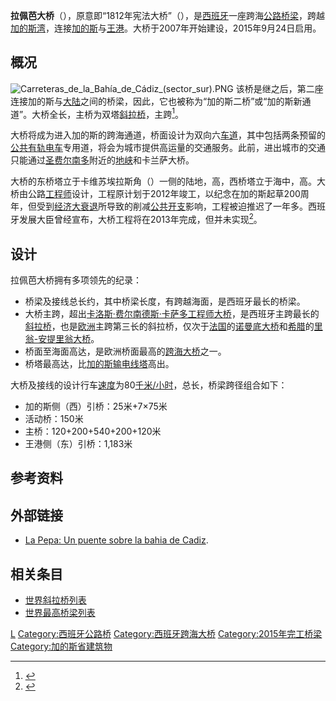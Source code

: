 {{noteTA
|G1=地名
|1=zh-hans:斜拉桥;zh-hk:斜拉橋;zh-tw:斜張橋;}}
{{Infobox bridge
|image            = Construcción del Puente de la Constitución de 1812, Cádiz, 2014.jpg
|image_size    = 270px
|bridge_name = 拉佩芭大桥
|native_name  = Puente de La Pepa
|native_name_lang=es
|caption          = 建设中的拉佩芭大桥（2014年6月）
|official_name = 1812年宪法大桥
|locale             = {{ESP}}[[加的斯|加的斯]]－[[王港市|王港]]
|carries            = [[File:CA-35Spain.png|33px]]、{{link-es|加的斯湾电车2号线|Línea 2 (Tranvía Bahía de Cádiz)}}
|crosses           = [[加的斯湾|加的斯湾]]
|maint             = {{le|西班牙公共工程与运输部|Ministry of Public Works and Transport (Spain)}}
|designer         = {{le|哈维尔·曼特若拉|Javier Manterola}}
|material         = [[混凝土|混凝土]]、[[钢|钢]]
|design            = [[斜拉桥|斜拉桥]]
|mainspan       = {{convert|540|m|0}}
|length            = {{convert|3157|m|0}}
|width             = {{convert|24|m|0}}
|height            = {{convert|187|m|0}}
|below             = {{convert|69|m|0}}
|coordinates    = {{Coord|36|31|29|N|6|15|25|W|type:landmark_region:ES|display=inline,title}}
| builder          = 
| fabricator      = 
| begin            = 2007年
| complete      = 
| open             = 2015年9月24日
| cost               = 4.326亿[[欧元|欧元]]<ref name="diario">{{cite web|url=http://www.diariodecadiz.es/article/provincia/1363910/nuevo/puente/cadiz/se/lleva/la/inversion/fomento.html|title=El nuevo puente de Cádiz se lleva el 73% de la inversión de Fomento|date=2012-09-30|publisher=Diario de Cádiz|language=es|accessdate=2015-05-27|archive-date=2015-09-25|archive-url=https://web.archive.org/web/20150925091737/http://www.diariodecadiz.es/article/provincia/1363910/nuevo/puente/cadiz/se/lleva/la/inversion/fomento.html|dead-url=no}}</ref>
| traffic            = 10万辆（最大）
| extra             = {{Location map | Spain | label= | label_size= | alt= | position= | background= | lat=36.523870 | long=-6.259557 | mark=AB-Brücke.svg | marksize=10 | float=center | width=250 | caption=拉佩芭大桥在西班牙的位置}}
}}
'''拉佩芭大桥'''（{{lang-es|Puente de La Pepa}}），原意即“1812年宪法大桥”（{{lang-es|Puente de la Constitución de 1812}}），是[[西班牙|西班牙]]一座跨海[[公路|公路]][[桥梁|桥梁]]，跨越[[加的斯湾|加的斯湾]]，连接[[加的斯|加的斯]]与[[王港市|王港]]。大桥于2007年开始建设，2015年9月24日启用。

==概况==
[[File:Carreteras_de_la_Bahía_de_Cádiz_(sector_sur).PNG|thumb]]
该桥是继{{link-es|卡兰萨大桥|Puente José León de Carranza}}之后，第二座连接加的斯与[[大陆|大陆]]之间的桥梁，因此，它也被称为“加的斯二桥”或“加的斯新通道”。大桥全长{{convert|3157|m}}，主桥为双塔[[斜拉桥|斜拉桥]]，主跨{{convert|540|m}}<ref name=st>{{Structurae|id=s0024691|title=La Pepa Bridge|accessdate=2015-05-27}}</ref>。

大桥将成为{{link-es|CA-35高速公路|CA-35}}进入加的斯的跨海通道，桥面设计为双向六[[车道|车道]]，其中包括两条预留的[[有轨电车|公共有轨电车]]专用道，将会为城市提供高运量的交通服务。此前，进出城市的交通只能通过[[圣费尔南多|圣费尔南多]]附近的[[地峡|地峡]]和卡兰萨大桥。

大桥的东桥塔立于卡维苏埃拉斯角（{{lang|es|Punta de las Cabezuelas}}）一侧的陆地，高{{convert|181|m}}，西桥塔立于海中，高{{convert|187|m}}。大桥由公路[[工程师|工程师]]{{le|哈维尔·曼特若拉|Javier Manterola}}设计，工程原计划于2012年竣工，以纪念{{le|1812年西班牙宪法|Spanish Constitution of 1812}}在加的斯起草200周年，但受到[[经济大衰退|经济大衰退]]所导致的削减[[公共开支|公共开支]]影响，工程被迫推迟了一年多。西班牙发展大臣{{le|安娜·帕斯托尔·朱莉安|Ana Pastor Julián}}曾经宣布，大桥工程将在2013年完成，但并未实现<ref>{{cite web|url=http://www.lavozdigital.es/cadiz/v/20130317/cadiz/fomento-anuncia-segundo-puente-20130317.html|title=Fomento anuncia que el segundo puente estará terminado este año|author=N. Agrafojo|date=2013-03-17|publisher=lavozdigital.es|language=es|accessdate=2015-05-27|archive-date=2016-03-04|archive-url=https://web.archive.org/web/20160304130938/http://www.lavozdigital.es/cadiz/v/20130317/cadiz/fomento-anuncia-segundo-puente-20130317.html|dead-url=no}}</ref>。

==设计==
拉佩芭大桥拥有多项领先的纪录：
* 桥梁及接线总长约{{convert|5|km}}，其中桥梁长度{{convert|3157|m}}，有{{convert|1655|m}}跨越海面，是西班牙最长的桥梁。
* 大桥主跨{{convert|540|m}}，超出[[卡洛斯·费尔南德斯·卡萨多工程师大桥|卡洛斯·费尔南德斯·卡萨多工程师大桥]]{{convert|100|m}}，是西班牙主跨最长的[[斜拉桥|斜拉桥]]，也是[[欧洲|欧洲]]主跨第三长的斜拉桥，仅次于[[法国|法国]]的[[诺曼底大桥|诺曼底大桥]]和[[希腊|希腊]]的[[里翁-安提里翁大桥|里翁-安提里翁大桥]]。
* 桥面至海面高达{{convert|69|m}}，是欧洲桥面最高的[[跨海大桥|跨海大桥]]之一。
* 桥塔最高达{{convert|187|m}}，比[[加的斯输电线塔|加的斯输电线塔]]高出{{convert|29|m}}。

大桥及接线的设计行车[[速度|速度]]为80[[千米/小时|千米/小时]]，总长{{convert|4580|m}}，桥梁跨径组合如下：
* 加的斯侧（西）引桥：25米+7×75米
* 活动桥：150米
* 主桥：120+200+540+200+120米
* 王港侧（东）引桥：1,183米

==参考资料==
{{commonscat|Puente de la Constitución de 1812}}
{{reflist}}

==外部链接==
* [https://web.archive.org/web/20150527151137/http://www.itspanish.org/modules.php?name=News&file=article&sid=297&mode=&order=0&thold=0 La Pepa: Un puente sobre la bahia de Cadiz]. {{es}}

==相关条目==
*[[世界斜拉桥列表|世界斜拉桥列表]]
*[[世界最高桥梁列表|世界最高桥梁列表]]

[[Category:西班牙斜拉桥|L]]
[[Category:西班牙公路桥|Category:西班牙公路桥]]
[[Category:西班牙跨海大桥|Category:西班牙跨海大桥]]
[[Category:2015年完工桥梁|Category:2015年完工桥梁]]
[[Category:加的斯省建筑物|Category:加的斯省建筑物]]